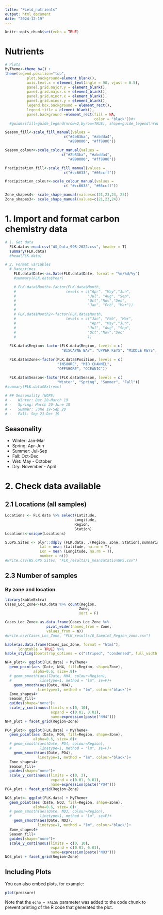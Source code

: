 ```yaml
---
title: "Field_nutrients"
output: html_document
date: "2024-12-19"
---
```


```r
knitr::opts_chunk$set(echo = TRUE)
```

# Nutrients

```r
# Plots
MyTheme<-theme_bw() +  
theme(legend.position="top",
          plot.background=element_blank(),
          axis.text.x = element_text(angle = 90, vjust = 0.5),
          panel.grid.major.y = element_blank(),
          panel.grid.major.x = element_blank(),
          panel.grid.minor.x = element_blank(),
          panel.grid.minor.y = element_blank(),
          legend.box.background = element_rect(),
          legend.title = element_blank(),
          panel.background =element_rect(fill = NA, 
                                         color = "black"))#+
  #guides(fill=guide_legend(nrow=2,byrow=TRUE), shape=guide_legend(nrow=3,byrow=TRUE))

Season_fill<-scale_fill_manual(values =
                           c("#2b83ba", "#abdda4",
                             "#990000", "#ff9900"))

Season_colour<-scale_colour_manual(values =
                          c("#2b83ba", "#abdda4",
                             "#990000", "#ff9900"))

Precipitation_fill<-scale_fill_manual(values =
                           c("#cc6633", "#66ccff"))

Precipitation_colour<-scale_colour_manual(values =
                           c( "#cc6633", "#66ccff"))

Zone_shapes4<- scale_shape_manual(values=c(21,23,24, 25))
Zone_shapes3<- scale_shape_manual(values=c(21,23,24))

```

# 1. Import and format carbon chemistry data

```r
# 1. Get data
  FLK.data<-read.csv("WS_Data_998-2022.csv", header = T)
  summary(FLK.data)
  #head(FLK.data)

# 2. Format variables
  # Date/times
    FLK.data$Date<-as.Date(FLK.data$Date, format = "%m/%d/%y")
    #summary(FLK.data$Year)

    # FLK.data$Month<-factor(FLK.data$Month, 
    #                       levels = c("Apr", "May","Jun",
    #                                 "Jul", "Aug", "Sep",
    #                                 "Oct","Nov","Dec",
    #                                 "Jan", "Feb", "Mar"))
    # 
    # FLK.data$Month2<-factor(FLK.data$Month, 
    #                       levels = c("Jan", "Feb", "Mar",
    #                                  "Apr", "May","Jun",
    #                                 "Jul", "Aug", "Sep",
    #                                 "Oct","Nov","Dec"
    #                                 ))
    
  FLK.data$Region<-factor(FLK.data$Region, levels = c(
                          "BISCAYNE BAY", "UPPER KEYS", "MIDDLE KEYS", "LOWER KEYS"))
  
  FLK.data$Zone<-factor(FLK.data$Position, levels = c(
                        "INSHORE", "MID CHANNEL", 
                        "OFFSHORE", "OCEANIC"))
  
  FLK.data$Season<-factor(FLK.data$Season, levels = c(
                        "Winter", "Spring", "Summer", "Fall"))
#summary(FLK.data$Extreme)

# ## Seasonality (NOPE)
# -   Winter: Dec 20-March 19
# -   Spring: March 20-June 18
# -   Summer: June 19-Sep 20
# -   Fall: Sep 21-Dec 19
```

## Seasonality

-   Winter: Jan-Mar
-   Spring: Apr-Jun
-   Summer: Jul-Sep
-   Fall: Oct-Dec
-   Wet: May - October
-   Dry: November - April

# 2. Check data available

## 2.1 Locations (all samples)

```r
Locations <- FLK.data %>% select(Latitude,
                                Longitude, 
                                Region, 
                                Station)
Locations<-unique(Locations)

S.GPS.Sites <- plyr::ddply (FLK.data, .(Region, Zone, Station),summarise,
                Lat = mean (Latitude, na.rm = T), 
                Lon = mean (Longitude, na.rm = T),
                number = n())
#write.csv(WS.GPS.Sites, "FLK_results/1_meanSatationGPS.csv")

```

## 2.3 Number of samples

### By zone and location

```r
library(kableExtra)
Cases_Loc_Zone<-FLK.data %>% count(Region,
                                  Zone,
                                  sort = F)

Cases_Loc_Zone<-as.data.frame(Cases_Loc_Zone %>%
                   pivot_wider(names_from = Zone,
                   values_from = n))
#write.csv(Cases_Loc_Zone, "FLK_results/0_SampleS_Region_zone.csv")

kable(as.data.frame(Cases_Loc_Zone, format = "html"), 
      longtable = TRUE) %>% 
kable_styling(bootstrap_options = c("striped", "condensed", full_width = F), font_size = 11)
```

```r
NH4_plot<- ggplot(FLK.data) + MyTheme+
  geom_point(aes (Date, NH4, fill=Region, shape=Zone),
             alpha=0.6, size=.8)+
  # geom_smooth(aes(TDate, NH4, colour=Region),
  #             linetype=1, method = "lm", se=F)+
    geom_smooth(aes(Date, NH4),
               linetype=1, method = "lm", colour="black")+
  Zone_shapes4+
  Season_fill+
  guides(shape="none")+
  scale_y_continuous(limits = c(0, 10),
                     expand = c(0.01, 0.01),
                     name=expression(paste("NH4")))
NH4_plot + facet_grid(Region~Zone)
```


```r
PO4_plot<- ggplot(FLK.data) + MyTheme+
  geom_point(aes (Date, PO4, fill=Region, shape=Zone),
             alpha=0.6, size=.8)+
  # geom_smooth(aes(Date, PO4, colour=Region),
  #             linetype=1, method = "lm", se=F)+
    geom_smooth(aes(Date, PO4),
               linetype=1, method = "lm", colour="black")+
  Zone_shapes4+
  Season_fill+
  guides(shape="none")+
  scale_y_continuous(limits = c(0, 2),
                     expand = c(0.01, 0.01),
                     name=expression(paste("PO4")))
PO4_plot + facet_grid(Region~Zone)
```


```r
NO3_plot<- ggplot(FLK.data) + MyTheme+
  geom_point(aes (Date, NO3, fill=Region, shape=Zone),
             alpha=0.6, size=.8)+
  # geom_smooth(aes(Date, NO3, colour=Region),
  #             linetype=1, method = "lm", se=F)+
    geom_smooth(aes(Date, NO3),
               linetype=1, method = "lm", colour="black")+
  Zone_shapes4+
  Season_fill+
  guides(shape="none")+
  scale_y_continuous(limits = c(0, 10),
                     expand = c(0.01, 0.01),
                     name=expression(paste("NO3")))
NO3_plot + facet_grid(Region~Zone)
```

## Including Plots

You can also embed plots, for example:

```r
plot(pressure)
```

Note that the `echo = FALSE` parameter was added to the code chunk to prevent printing of the R code that generated the plot.
